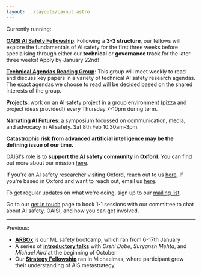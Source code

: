 ```yaml
---
layout: ../layouts/Layout.astro
---
```


<div class='calloutbox'>
Currently running:

[**OAISI AI Safety Fellowship**](aisafetyfellowship): Following a **3-3 structure**, our fellows will explore the fundamentals of AI safety for the first three weeks before specialising through either our **technical** or **governance track** for the later three weeks! Apply by January 22nd!

[**Technical Agendas Reading Group**](technicalagendas): This group will meet weekly to read and discuss key papers in a variety of technical AI safety research agendas. The exact agendas we choose to read will be decided based on the shared interests of the group.

[**Projects**](projects): work on an AI safety project in a group environment (pizza and project ideas provided!) every Thursday 7-10pm during term.

[**Narrating AI Futures**](narratingaifutures): a symposium focussed on communication, media, and advocacy in AI safety. Sat 8th Feb 10.30am-3pm. 
</div>

**Catastrophic risk from advanced artificial intelligence may be the defining
issue of our time.**

OAISI's role is to **support the AI safety community in Oxford**. You can find
out more about our mission [here](about).

If you're an AI safety researcher visiting Oxford, reach out to us
[here](mailto:gracie@oaisi.org). If you're based in Oxford and want to
reach out, email us [here](mailto:gracie@oaisi.org).

To get regular updates on what we're doing, sign up to our
[mailing list](http://eepurl.com/i1scNU).

Go to our [get in touch](getintouch) page to book 1-1 sessions with our
committee to chat about AI safety, OAISI, and how you can get involved.

<hr/>

Previous:

- [**ARBOx**](arbox) is our ML safety bootcamp, which ran from 6-17th January
- A series of [**introductory talks**](introtalks) with _Orshi Dobe_, _Suryansh Mehta_, and _Michael Aird_ at the beginning of October
- Our [**Strategy Fellowship**](strategy) ran in Michaelmas, where participant grew their understanding of AIS metastrategy.
